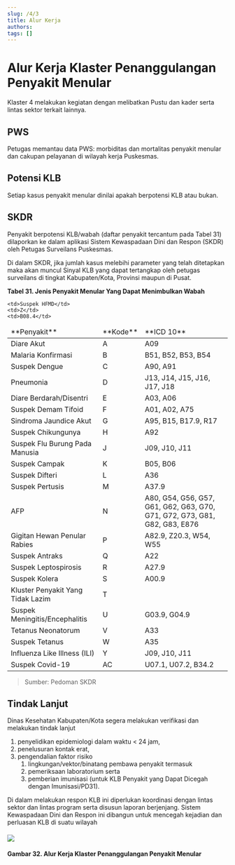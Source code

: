 ```yaml
---
slug: /4/3
title: Alur Kerja
authors: 
tags: []
---
```

# Alur Kerja Klaster Penanggulangan Penyakit Menular 
Klaster 4 melakukan kegiatan dengan melibatkan Pustu dan kader serta lintas sektor terkait lainnya.
## PWS
Petugas memantau data PWS: morbiditas dan mortalitas penyakit menular dan cakupan pelayanan di wilayah kerja Puskesmas.
## Potensi KLB
Setiap kasus penyakit menular dinilai apakah berpotensi KLB atau bukan.
## SKDR
Penyakit berpotensi KLB/wabah (daftar penyakit tercantum pada Tabel 31) dilaporkan ke dalam aplikasi Sistem Kewaspadaan Dini dan Respon (SKDR) oleh Petugas Surveilans Puskesmas.

Di dalam SKDR, jika jumlah kasus melebihi parameter yang telah ditetapkan maka akan muncul Sinyal KLB yang dapat tertangkap oleh petugas surveilans di tingkat Kabupaten/Kota, Provinsi maupun di Pusat.

**Tabel 31. Jenis Penyakit Menular Yang Dapat Menimbulkan Wabah**

<table>
  <thead style={{textAlign:'center'}}>
    <tr>
      <td>**Penyakit**</td>
      <td>**Kode**</td>
      <td>**ICD 10**</td>
    </tr>
  </thead>
  
  <tr>
    <td>Diare Akut</td>
    <td>A</td>
    <td>A09</td>
  </tr> 
  <tr>
    <td>Malaria Konfirmasi</td>
    <td>B</td>
    <td>B51, B52, B53, B54</td>
  </tr>
  
  <tr>
    <td>Suspek Dengue</td>
    <td>C</td>
    <td>A90, A91</td>
  </tr>
  
  <tr>
    <td>Pneumonia</td>
    <td>D</td>
    <td>J13, J14, J15, J16, J17, J18</td>
  </tr>
  
  <tr>
    <td>Diare Berdarah/Disentri</td>
    <td>E</td>
    <td>A03, A06</td>
  </tr>
  
  <tr>
    <td>Suspek Demam Tifoid</td>
    <td>F</td>
    <td>A01, A02, A75</td>
  </tr>
  
  <tr>
    <td>Sindroma Jaundice Akut</td>
    <td>G</td>
    <td>A95, B15, B17.9, R17</td>
  </tr>
  
  <tr>
    <td>Suspek Chikungunya</td>
    <td>H</td>
    <td>A92</td>
  </tr> 
  <tr>
    <td>Suspek Flu Burung Pada Manusia</td>
    <td>J</td>
    <td>J09, J10, J11</td>
  </tr>
  
  <tr>
    <td>Suspek Campak</td>
    <td>K</td>
    <td>B05, B06</td>
  </tr>
  
  <tr>
    <td>Suspek Difteri</td>
    <td>L</td>
    <td>A36</td>
  </tr>
  
  <tr>
    <td>Suspek Pertusis</td>
    <td>M</td>
    <td>A37.9</td>
  </tr>
  
  <tr>
    <td>AFP</td>
    <td>N</td>
    <td>A80, G54, G56, G57, G61, G62, G63, G70, G71, G72, G73, G81, G82, G83, E876</td>
  </tr>
  
  <tr>
    <td>Gigitan Hewan Penular Rabies</td>
    <td>P</td>
    <td>A82.9, Z20.3, W54, W55</td>
  </tr>
  
  <tr>
    <td>Suspek Antraks</td>
    <td>Q</td>
    <td>A22</td>
  </tr>
  
  <tr>
    <td>Suspek Leptospirosis</td>
    <td>R</td>
    <td>A27.9</td>
  </tr> 
  <tr>
    <td>Suspek Kolera</td>
    <td>S</td>
    <td>A00.9</td>
  </tr>
  
  <tr>
    <td>Kluster Penyakit Yang Tidak Lazim</td>
    <td>T</td>
    <td>  </td>
  </tr>
  <tr>
    <td>Suspek Meningitis/Encephalitis</td>
    <td>U</td>
    <td>G03.9, G04.9</td>
  </tr>
<tr>
  
  <td>Tetanus Neonatorum</td>
  <td>V</td>
  <td>A33</td>
</tr>
<tr>
  
  <td>Suspek Tetanus</td>
  <td>W</td>
  <td>A35</td>
</tr>
  
  <tr>
    <td>Influenza Like Illness (ILI)</td>
    <td>Y</td>
    <td>J09, J10, J11</td>
  </tr>
  
  <tr>
    
    <td>Suspek HFMD</td>
    <td>Z</td>
    <td>B08.4</td>
    
  </tr>
  <tr>
    <td>Suspek Covid-19</td>
    <td>AC</td>
    <td>U07.1, U07.2, B34.2</td>
  </tr>
</table>
  
> Sumber: Pedoman SKDR

## Tindak Lanjut
Dinas Kesehatan Kabupaten/Kota segera melakukan verifikasi dan melakukan tindak lanjut 
1. penyelidikan epidemiologi dalam waktu \< 24 jam, 
2. penelusuran kontak erat, 
3. pengendalian faktor risiko 
    1. lingkungan/vektor/binatang pembawa penyakit termasuk 
    2. pemeriksaan laboratorium serta 
    3. pemberian imunisasi (untuk KLB Penyakit yang Dapat Dicegah dengan Imunisasi/PD31).

Di dalam melakukan respon KLB ini diperlukan koordinasi dengan lintas sektor dan lintas program serta disusun laporan berjenjang. Sistem Kewaspadaan Dini dan Respon ini dibangun untuk mencegah kejadian dan perluasan KLB di suatu wilayah



#### ![](/ilm/image091.png)

**Gambar 32. Alur Kerja Klaster Penanggulangan Penyakit Menular**

